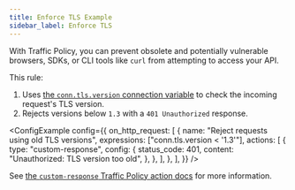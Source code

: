 ```yaml
---
title: Enforce TLS Example
sidebar_label: Enforce TLS
---
```



With Traffic Policy, you can prevent obsolete and potentially vulnerable browsers, SDKs, or CLI tools like `curl` from attempting to access your API.

This rule:

1. Uses [the `conn.tls.version` connection variable](https://ngrok.com/docs/traffic-policy/variables/connection/#conntlsversion) to check the incoming request's TLS version.
1. Rejects versions below `1.3` with a `401 Unauthorized` response.

<ConfigExample
  config={{
    on_http_request: [
      {
        name: "Reject requests using old TLS versions",
        expressions: ["conn.tls.version < '1.3'"],
        actions: [
          {
            type: "custom-response",
            config: {
              status_code: 401,
              content: "Unauthorized: TLS version too old",
            },
          },
        ],
      },
    ],
  }}
/>

See [the `custom-response` Traffic Policy action docs](/traffic-policy/actions/custom-response/) for more information.
